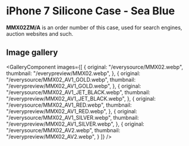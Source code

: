 
# iPhone 7 Silicone Case - Sea Blue

<Callout type='info' emoji='👉🏻'>**MMX02ZM/A** is an order number of this case, used for search engines, auction websites and such.</Callout>

## Image gallery

<GalleryComponent
    images={[
      {
        original: "/everysource/MMX02.webp",
        thumbnail: "/everypreview/MMX02.webp",
      },
      {
        original: "/everysource/MMX02_AV1_GOLD.webp",
        thumbnail: "/everypreview/MMX02_AV1_GOLD.webp",
      },
      {
        original: "/everysource/MMX02_AV1_JET_BLACK.webp",
        thumbnail: "/everypreview/MMX02_AV1_JET_BLACK.webp",
      },
      {
        original: "/everysource/MMX02_AV1_RED.webp",
        thumbnail: "/everypreview/MMX02_AV1_RED.webp",
      },
      {
        original: "/everysource/MMX02_AV1_SILVER.webp",
        thumbnail: "/everypreview/MMX02_AV1_SILVER.webp",
      },
      {
        original: "/everysource/MMX02_AV2.webp",
        thumbnail: "/everypreview/MMX02_AV2.webp",
      }
    ]}
  />
